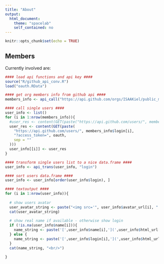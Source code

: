 ```yaml
---
title: "About"
output:
  html_document:
    theme: "spacelab"
    self_contained: no
---
```


```r
knitr::opts_chunk$set(echo = TRUE)
```

## Members

Currently involved are: 

```r
#### load api functions and api key ####
source("R/github_api_conv.R")
load("oauth.RData")

#### get org members info from github api ####
members_info <- api_call("https://api.github.com/orgs/ISAAKiel/public_members", "login", oauth)

#### call single users ####
user_info <- list()
for (i in 1:nrow(members_info)){
  #user_res <- content(GET(paste("https://api.github.com/users/", members_info$login[i], sep = "")))
  user_res <- content(GET(paste(
    "https://api.github.com/users/", members_info$login[i], 
    "?access_token=", oauth, 
    sep = ""
  )))
  user_info[[i]] <- user_res
}

#### transform single users list to a nice data.frame ####
user_info <- api_trans(user_info, "login")

#### sort users data.frame ####
user_info <- user_info[order(user_info$login), ]
```

```r
#### textoutput ####
for (i in 1:nrow(user_info)){
  
  # show users avatar
  user_avatar_string <- paste("<img src='", user_info$avatar_url[i], "' alt='", user_info$login[i], "' width = 48> ")
  cat(user_avatar_string)
  
  # show real name if available - otherwise show login
  if (!is.na(user_info$name[i])){
    name_string <- paste('[',user_info$name[i],'](',user_info$html_url[i],')',sep="")
  } else {
    name_string <- paste('[',user_info$login[i],'](',user_info$html_url[i],')',sep="")
  }
  cat(name_string, "<br/>")
  
}
```

